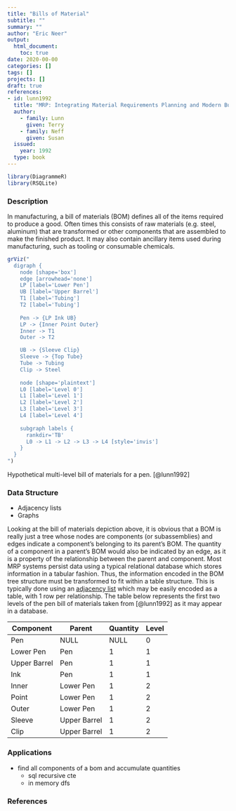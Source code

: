 ```yaml
---
title: "Bills of Material"
subtitle: ""
summary: ""
author: "Eric Neer"
output: 
  html_document:
    toc: true
date: 2020-00-00
categories: []
tags: []
projects: []
draft: true
references:
- id: lunn1992
  title: "MRP: Integrating Material Requirements Planning and Modern Business"
  author:
    - family: Lunn
      given: Terry
    - family: Neff
      given: Susan
  issued:
    year: 1992
  type: book
---
```


```r
library(DiagrammeR)
library(RSQLite)
```

### Description
In manufacturing, a bill of materials (BOM) defines all of the items required to produce a good.
Often times this consists of raw materials (e.g. steel, aluminum) that are transformed or other components that are assembled to make the finished product.
It may also contain ancillary items used during manufacturing, such as tooling or consumable chemicals.

<div align="center">
```r
grViz("
  digraph {
    node [shape='box']
    edge [arrowhead='none']
    LP [label='Lower Pen']
    UB [label='Upper Barrel']
    T1 [label='Tubing']
    T2 [label='Tubing']
    
    Pen -> {LP Ink UB}
    LP -> {Inner Point Outer}
    Inner -> T1
    Outer -> T2

    UB -> {Sleeve Clip}
    Sleeve -> {Top Tube}
    Tube -> Tubing
    Clip -> Steel
    
    node [shape='plaintext']
    L0 [label='Level 0']
    L1 [label='Level 1']
    L2 [label='Level 2']
    L3 [label='Level 3']
    L4 [label='Level 4']
    
    subgraph labels {
      rankdir='TB'
      L0 -> L1 -> L2 -> L3 -> L4 [style='invis']
    }
  }
")
```
<figcaption>Hypothetical multi-level bill of materials for a pen. [@lunn1992]</figcaption>
</div>

### Data Structure
+ Adjacency lists
+ Graphs

Looking at the bill of materials depiction above, it is obvious that a BOM is really just a tree whose nodes are components (or subassemblies) and edges indicate a component's belonging to its parent's BOM.
The quantity of a component in a parent's BOM would also be indicated by an edge, as it is a property of the relationship between the parent and component.
Most MRP systems persist data using a typical relational database which stores information in a tabular fashion.
Thus, the information encoded in the BOM tree structure must be transformed to fit within a table structure.
This is typically done using an [adjacency list](https://en.wikipedia.org/wiki/Adjacency_list) which may be easily encoded as a table, with 1 row per relationship.
The table below represents the first two levels of the pen bill of materials taken from [@lunn1992] as it may appear in a database.

| Component    | Parent       | Quantity | Level |
|--------------|--------------|----------|-------|
| Pen          | NULL         | NULL     | 0     |
| Lower Pen    | Pen          | 1        | 1     |
| Upper Barrel | Pen          | 1        | 1     |
| Ink          | Pen          | 1        | 1     |
| Inner        | Lower Pen    | 1        | 2     |
| Point        | Lower Pen    | 1        | 2     |
| Outer        | Lower Pen    | 1        | 2     |
| Sleeve       | Upper Barrel | 1        | 2     |
| Clip         | Upper Barrel | 1        | 2     |


### Applications
+ find all components of a bom and accumulate quantities
  + sql recursive cte
  + in memory dfs

### References
